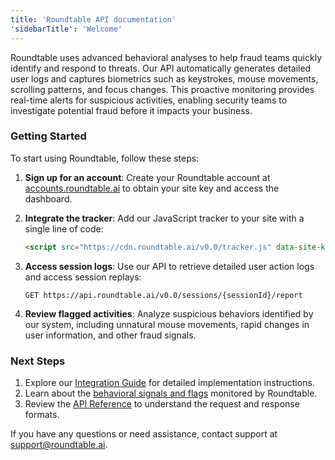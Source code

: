 ```yaml
---
title: 'Roundtable API documentation'
'sidebarTitle': 'Welcome'
---
```


Roundtable uses advanced behavioral analyses to help fraud teams quickly identify and respond to threats. Our API automatically generates detailed user logs and captures biometrics such as keystrokes, mouse movements, scrolling patterns, and focus changes. This proactive monitoring provides real-time alerts for suspicious activities, enabling security teams to investigate potential fraud before it impacts your business.

### Getting Started
To start using Roundtable, follow these steps:

1. **Sign up for an account**: Create your Roundtable account at [accounts.roundtable.ai](https://accounts.roundtable.ai) to obtain your site key and access the dashboard.

2. **Integrate the tracker**: Add our JavaScript tracker to your site with a single line of code:
   ```html
   <script src="https://cdn.roundtable.ai/v0.0/tracker.js" data-site-key="YOUR_SITE_KEY" data-user-id="OPTIONAL_USER_ID"></script>
   ```

3. **Access session logs**: Use our API to retrieve detailed user action logs and access session replays:
   ```
   GET https://api.roundtable.ai/v0.0/sessions/{sessionId}/report
   ```
   
4. **Review flagged activities**: Analyze suspicious behaviors identified by our system, including unnatural mouse movements, rapid changes in user information, and other fraud signals.

### Next Steps

1. Explore our [Integration Guide](integration) for detailed implementation instructions.
2. Learn about the [behavioral signals and flags](signals) monitored by Roundtable.
3. Review the [API Reference](api-reference) to understand the request and response formats.

If you have any questions or need assistance, contact support at support@roundtable.ai.